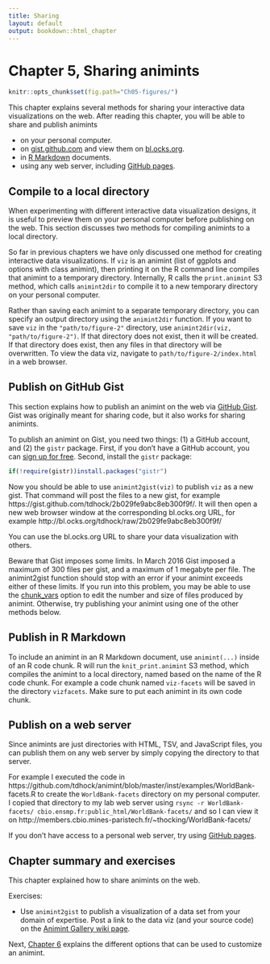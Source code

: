 ```yaml
---
title: Sharing
layout: default
output: bookdown::html_chapter
---
```


# Chapter 5, Sharing animints

```r
knitr::opts_chunk$set(fig.path="Ch05-figures/")
```

This chapter explains several methods for sharing your interactive
data visualizations on the web. After reading this chapter, you will
be able to share and publish animints

* on your personal computer.
* on [gist.github.com](https://gist.github.com/) and view them on
  [bl.ocks.org](http://bl.ocks.org/).
* in [R Markdown](http://rmarkdown.rstudio.com/) documents.
* using any web server, including
  [GitHub pages](https://pages.github.com/).

## Compile to a local directory {#animint2dir}

When experimenting with different interactive data visualization
designs, it is useful to preview them on your personal computer before
publishing on the web. This section discusses two methods for
compiling animints to a local directory.

So far in previous chapters we have only discussed one method for
creating interactive data visualizations. If `viz` is an animint (list
of ggplots and options with class animint), then printing it on the R command line compiles that animint to a
temporary directory. Internally, R calls the `print.animint` S3 method, which
calls `animint2dir` to compile it to a new temporary directory on your personal
computer.

Rather than saving each animint to a separate temporary directory, you
can specify an output directory using the `animint2dir` function. If
you want to save `viz` in the `"path/to/figure-2"` directory, use
`animint2dir(viz, "path/to/figure-2")`. If that directory does not
exist, then it will be created. If that directory does exist, then any
files in that directory will be overwritten. To view the data viz,
navigate to `path/to/figure-2/index.html` in a web browser.

## Publish on GitHub Gist {#animint2gist}

This section explains how to publish an animint on the web via
[GitHub Gist](https://gist.github.com/). Gist was originally meant for
sharing code, but it also works for sharing animints.

To publish an animint on Gist, you need two things: (1) a GitHub
account, and (2) the `gistr` package. First, if you don't have a
GitHub account, you can
[sign up for free](https://github.com/join). Second, install the
`gistr` package:

```r
if(!require(gistr))install.packages("gistr")
```

Now you should be able to use `animint2gist(viz)` to publish `viz` as
a new gist. That command will post the files to a new gist, for
example https://gist.github.com/tdhock/2b029fe9abc8eb300f9f/. It will
then open a new web browser window at the corresponding bl.ocks.org
URL, for example http://bl.ocks.org/tdhock/raw/2b029fe9abc8eb300f9f/

You can use the bl.ocks.org URL to share your data visualization with
others.

Beware that Gist imposes some limits. In March 2016 Gist imposed a
maximum of 300 files per gist, and a maximum of 1 megabyte per
file. The animint2gist function should stop with an error if your
animint exceeds either of these limits. If you run into this problem,
you may be able to use the [chunk_vars](Ch06-other.html#chunk_vars)
option to edit the number and size of files produced by
animint. Otherwise, try publishing your animint using one of the other
methods below.

## Publish in R Markdown {#Rmd}

To include an animint in an R Markdown document, use `animint(...)`
inside of an R code chunk. R will run the `knit_print.animint` S3
method, which compiles the animint to a local directory, named based
on the name of the R code chunk. For example a code chunk named
`viz-facets` will be saved in the directory `vizfacets`. Make sure to
put each animint in its own code chunk.

## Publish on a web server {#web-server}

Since animints are just directories with HTML, TSV, and JavaScript
files, you can publish them on any web server by simply copying the
directory to that server.

For example I executed the code in
https://github.com/tdhock/animint/blob/master/inst/examples/WorldBank-facets.R
to create the `WorldBank-facets` directory on my personal computer. I
copied that directory to my lab web server using `rsync -r
WorldBank-facets/ cbio.ensmp.fr:public_html/WorldBank-facets/` and so
I can view it on http://members.cbio.mines-paristech.fr/~thocking/WorldBank-facets/

If you don't have access to a personal web server, try using
[GitHub pages](https://pages.github.com/).

## Chapter summary and exercises {#exercises}

This chapter explained how to share animints on the web.

Exercises:

* Use `animint2gist` to publish a visualization of a data set from
  your domain of expertise. Post a link to the data viz (and your
  source code) on the
  [Animint Gallery wiki page](https://github.com/tdhock/animint/wiki/Gallery).

Next, [Chapter 6](Ch06-other.html) explains the different options that
can be used to customize an animint.
